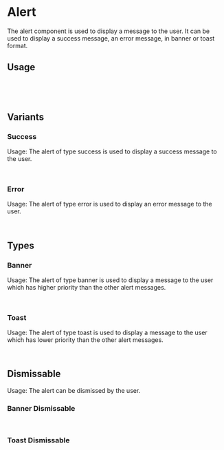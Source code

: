 

<Meta of={AlertStories} />

# Alert

The alert component is used to display a message to the user. It can be used to display a success message, an error message, in banner or toast format.

<Canvas of={AlertStories.Success} />

## Usage

```jsx
import { Alert } from 'react-barebones-ts';

<Alert type="success">Success message</Alert>

```

## Variants

### Success

Usage: The alert of type success is used to display a success message to the user.

```jsx
<Alert type="success">Success message</Alert>

```
<Canvas of={AlertStories.Success} />

### Error

Usage: The alert of type error is used to display an error message to the user.

```jsx
<Alert type="error">Error message</Alert>

```

<Canvas of={AlertStories.Error} />

## Types

### Banner

Usage: The alert of type banner is used to display a message to the user which has higher priority than the other alert messages.

```jsx
<Alert type="banner">Banner message</Alert>

```

<Canvas of={AlertStories.Banner} />

### Toast

Usage: The alert of type toast is used to display a message to the user which has lower priority than the other alert messages.

```jsx
<Alert type="toast">Toast message</Alert>

```

<Canvas of={AlertStories.Toast} />

## Dismissable

Usage: The alert can be dismissed by the user.

### Banner Dismissable

```jsx
<Alert type="banner" dismissable={true}>Banner message</Alert>

```

<Canvas of={AlertStories.BannerDismissable} />

### Toast Dismissable

```jsx
<Alert type="toast" dismissable={true}>Toast message</Alert>

```

<Canvas of={AlertStories.ToastDismissable} />